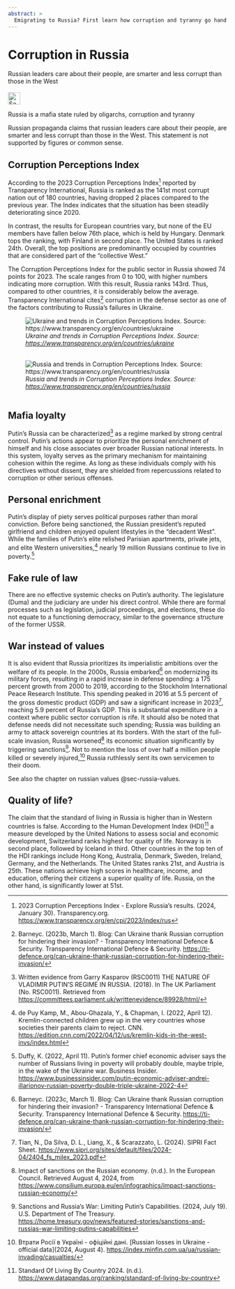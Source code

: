 ---
abstract: > 
  Emigrating to Russia? First learn how corruption and tyranny go hand in hand in mafia-like Russia.
---

# Corruption in Russia {#sec-corruption-russia}

::: {.callout-caution title="Myth"}
Russian leaders care about their people, are smarter and less corrupt than those in the West
[<br></br>![Search for topic in EUvsDisinfo](../all_common_img/EUvsDisinfo_400x240.jpg){height=2em}](https://euvsdisinfo.eu/disinformation-cases/?text=(corrupt%7Ccorruption)%20russia&sort=relevance)
:::

::: {.callout-tip title="Truth"}
Russia is a mafia state ruled by oligarchs, corruption and tyranny
:::

Russian propaganda claims that russian leaders care about their people, are smarter and less corrupt than those in the West. This statement is not supported by figures or common sense. 

## Corruption Perceptions Index

According to the 2023 Corruption Perceptions Index[^corruption-russia-1] reported by Transparency International, Russia is ranked as the 141st most corrupt nation out of 180 countries, having dropped 2 places compared to the previous year. The Index indicates that the situation has been steadily deteriorating since 2020\. 

In contrast, the results for European countries vary, but none of the EU members have fallen below 76th place, which is held by Hungary. Denmark tops the ranking, with Finland in second place. The United States is ranked 24th. Overall, the top positions are predominantly occupied by countries that are considered part of the "collective West."

The Corruption Perceptions Index for the public sector in Russia showed 74 points for 2023\. The scale ranges from 0 to 100, with higher numbers indicating more corruption. With this result, Russia ranks 143rd. Thus, compared to other countries, it is considerably below the average. Transparency International cites[^corruption-russia-2] corruption in the defense sector as one of the factors contributing to Russia's failures in Ukraine.


![*Ukraine and trends in Corruption Perceptions Index. Source:  [https://www.transparency.org/en/countries/ukraine](https://www.transparency.org/en/countries/ukraine)* 
<br></br>](CorruptionPerceptionIndex_Ukraine.jpg)

![*Russia and trends in Corruption Perceptions Index. Source:  [https://www.transparency.org/en/countries/russia](https://www.transparency.org/en/countries/russia)* 
<br></br>](CorruptionPerceptionIndex_Russia.jpg)


## Mafia loyalty

Putin’s Russia can be characterized[^corruption-russia-3] as a regime marked by strong central control. Putin’s actions appear to prioritize the personal enrichment of himself and his close associates over broader Russian national interests. In this system, loyalty serves as the primary mechanism for maintaining cohesion within the regime. As long as these individuals comply with his directives without dissent, they are shielded from repercussions related to corruption or other serious offenses.


## Personal enrichment

Putin's display of piety serves political purposes rather than moral conviction. Before being sanctioned, the Russian president’s reputed girlfriend and children enjoyed opulent lifestyles in the “decadent West”. While the families of Putin’s elite relished Parisian apartments, private jets, and elite Western universities,[^corruption-russia-4] nearly 19 million Russians continue to live in poverty.[^corruption-russia-5]


## Fake rule of law

There are no effective systemic checks on Putin’s authority. The legislature (Duma) and the judiciary are under his direct control. While there are formal processes such as legislation, judicial proceedings, and elections, these do not equate to a functioning democracy, similar to the governance structure of the former USSR.


## War instead of values

It is also evident that Russia prioritizes its imperialistic ambitions over the welfare of its people. In the 2000s, Russia embarked[^corruption-russia-6] on modernizing its military forces, resulting in a rapid increase in defense spending: a 175 percent growth from 2000 to 2019, according to the Stockholm International Peace Research Institute. This spending peaked in 2016 at 5.5 percent of the gross domestic product (GDP) and saw a significant increase in 2023[^corruption-russia-7], reaching 5.9 percent of Russia's GDP. This is substantial expenditure in a context where public sector corruption is rife. It should also be noted that defense needs did not necessitate such spending; Russia was building an army to attack sovereign countries at its borders. With the start of the full-scale invasion, Russia worsened[^corruption-russia-8] its economic situation significantly by triggering sanctions[^corruption-russia-9]. Not to mention the loss of over half a million people killed or severely injured,[^corruption-russia-10] Russia ruthlessly sent its own servicemen to their doom.

See also the chapter on russian values @sec-russia-values.


## Quality of life?

The claim that the standard of living in Russia is higher than in Western countries is false. According to the Human Development Index (HDI)[^corruption-russia-11] a measure developed by the United Nations to assess social and economic development, Switzerland ranks highest for quality of life. Norway is in second place, followed by Iceland in third. Other countries in the top ten of the HDI rankings include Hong Kong, Australia, Denmark, Sweden, Ireland, Germany, and the Netherlands. The United States ranks 21st, and Austria is 25th. These nations achieve high scores in healthcare, income, and education, offering their citizens a superior quality of life. Russia, on the other hand, is significantly lower at 51st.



[^corruption-russia-1]:  2023 Corruption Perceptions Index \- Explore Russia’s results. (2024, January 30). Transparency.org. [https://www.transparency.org/en/cpi/2023/index/rus](https://www.transparency.org/en/cpi/2023/index/rus) 

[^corruption-russia-2]:  Barneyc. (2023b, March 1). Blog: Can Ukraine thank Russian corruption for hindering their invasion? \- Transparency International Defence & Security. Transparency International Defence & Security. [https://ti-defence.org/can-ukraine-thank-russian-corruption-for-hindering-their-invasion/](https://ti-defence.org/can-ukraine-thank-russian-corruption-for-hindering-their-invasion/) 

[^corruption-russia-3]:  Written evidence from Garry Kasparov (RSC0011) THE NATURE OF VLADIMIR PUTIN’S REGIME IN RUSSIA. (2018). In The UK Parliament (No. RSC0011). Retrieved from [https://committees.parliament.uk/writtenevidence/89928/html/](https://committees.parliament.uk/writtenevidence/89928/html/) 

[^corruption-russia-4]:  de Puy Kamp, M., Abou-Ghazala, Y., & Chapman, I. (2022, April 12). Kremlin-connected children grew up in the very countries whose societies their parents claim to reject. CNN. [https://edition.cnn.com/2022/04/12/us/kremlin-kids-in-the-west-invs/index.html](https://edition.cnn.com/2022/04/12/us/kremlin-kids-in-the-west-invs/index.html) 

[^corruption-russia-5]:  Duffy, K. (2022, April 11). Putin's former chief economic adviser says the number of Russians living in poverty will probably double, maybe triple, in the wake of the Ukraine war. Business Insider. [https://www.businessinsider.com/putin-economic-adviser-andrei-illarionov-russian-poverty-double-triple-ukraine-2022-4](https://www.businessinsider.com/putin-economic-adviser-andrei-illarionov-russian-poverty-double-triple-ukraine-2022-4) 

[^corruption-russia-6]:  Barneyc. (2023c, March 1). Blog: Can Ukraine thank Russian corruption for hindering their invasion? \- Transparency International Defence & Security. Transparency International Defence & Security. [https://ti-defence.org/can-ukraine-thank-russian-corruption-for-hindering-their-invasion/](https://ti-defence.org/can-ukraine-thank-russian-corruption-for-hindering-their-invasion/) 

[^corruption-russia-7]:  Tian, N., Da Silva, D. L., Liang, X., & Scarazzato, L. (2024). SIPRI Fact Sheet. [https://www.sipri.org/sites/default/files/2024-04/2404\_fs\_milex\_2023.pdf](https://www.sipri.org/sites/default/files/2024-04/2404_fs_milex_2023.pdf) 

[^corruption-russia-8]:  Impact of sanctions on the Russian economy. (n.d.). In the European Council. Retrieved August 4, 2024, from [https://www.consilium.europa.eu/en/infographics/impact-sanctions-russian-economy/](https://www.consilium.europa.eu/en/infographics/impact-sanctions-russian-economy/) 

[^corruption-russia-9]:  Sanctions and Russia’s War: Limiting Putin’s Capabilities. (2024, July 19). U.S. Department of The Treasury. [https://home.treasury.gov/news/featured-stories/sanctions-and-russias-war-limiting-putins-capabilities](https://home.treasury.gov/news/featured-stories/sanctions-and-russias-war-limiting-putins-capabilities) 

[^corruption-russia-10]:  Втрати Росії в Україні \- офіційні дані. \[Russian losses in Ukraine \- official data\](2024, August 4). [https://index.minfin.com.ua/ua/russian-invading/casualties/](https://index.minfin.com.ua/ua/russian-invading/casualties/) 

[^corruption-russia-11]:  Standard Of Living By Country 2024\. (n.d.). [https://www.datapandas.org/ranking/standard-of-living-by-country](https://www.datapandas.org/ranking/standard-of-living-by-country) 
